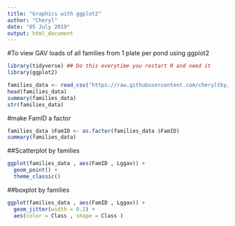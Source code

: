 ```yaml
---
title: "Graphics with ggplot2"
author: "Cheryl"
date: "05 July 2019"
output: html_document
---
```


#To view GAV loads of all families from 1 plate per pond using ggplot2
```r
library(tidyverse) ## Do this everytime you restart R and need it
library(ggplot2)
```

```r
families_data <- read_csv("https://raw.githubusercontent.com/cheryltky/ViralTransmission/master/Working%20Files/allcohorts_1plate_class.csv")
head(families_data)
summary(families_data)
str(families_data)
```

#make FamID a factor

```r
families_data $FamID <- as.factor(families_data $FamID)
summary(families_data)
```

##Scatterplot by families
```r
ggplot(families_data , aes(FamID , Lggav)) +
  geom_point() +
  theme_classic()
```

##boxplot by families
```r
ggplot(families_data , aes(FamID , Lggav)) +
  geom_jitter(width = 0.2) +
  aes(color = Class , shape = Class )

```

